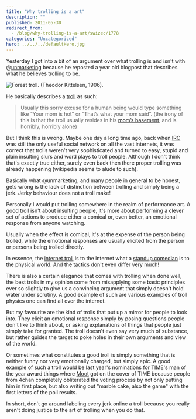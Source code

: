 ```yaml
---
title: "Why trolling is a art"
description: ""
published: 2011-05-30
redirect_from:
  - /blog/why-trolling-is-a-art/swizec/1778
categories: "Uncategorized"
hero: ../../../defaultHero.jpg
---
```


Yesterday I got into a bit of an argument over what trolling is and isn't with @[unmarketing](http://twitter.com/unmarketing "@unmarketing") because he reposted a year old blogpost that describes what he believes trolling to be.

![Forest troll. (Theodor Kittelsen, 1906).](./img/Forest-troll-Theodor-Kittelsen-1906daaj7g.jpeg "Forest troll. (Theodor Kittelsen, 1906).")

He basically describes a [troll](http://en.wikipedia.org/wiki/Troll_%28Warhammer%29 "Troll (Warhammer)") as such:

> Usually this sorry excuse for a human being would type something like “Your mom is hot” or “That’s what your mom said”. (the irony of this is that the troll usually resides in his [mom’s basement](http://1.bp.blogspot.com/_txnr5mob49s/R9oC8MV4iCI/AAAAAAAAAIQ/W8qkDILVxhA/s400/nerd2.JPG), and is horribly, horribly alone)

But I think this is wrong. Maybe one day a long time ago, back when [IRC](http://en.wikipedia.org/wiki/Internet_Relay_Chat "Internet Relay Chat") was still the only useful social network on all the vast internets, it was correct that trolls weren't very sophisticated and turned to easy, stupid and plain insulting slurs and word plays to troll people. Although I don't think that's exactly true either, surely even back then there proper trolling was already happening (wikipedia seems to alude to such).

<!--more-->

Basically what @unmarketing, and many people in general to be honest, gets wrong is the lack of distinction between trolling and simply being a jerk. Jerky behaviour does not a troll make!

Personally I would put trolling somewhere in the realm of performance art. A good troll isn't about insulting people, it's more about performing a clever set of actions to produce either a comical or, even better, an emotional response from anyone watching.

Usually when the effect is comical, it's at the expense of the person being trolled, while the emotional responses are usually elicited from the person or persons being trolled directly.

In essence, the [internet troll](http://en.wikipedia.org/wiki/Troll_%28Internet%29 "Troll (Internet)") is to the internet what a [standup comedian](http://en.wikipedia.org/wiki/Stand-up_comedy "Stand-up comedy") is to the physical world. And the tactics don't even differ very much!

There is also a certain elegance that comes with trolling when done well, the best trolls in my opinion come from misapplying some basic principles ever so slightly to give us a convincing argument that simply doesn't hold water under scrutiny. A good example of such are various examples of troll physics one can find all over the internet.

But my favourite are the kind of trolls that put up a mirror for people to look into. They elicit an emotional response simply by posing questions people don't like to think about, or asking explanations of things that people just simply take for granted. The troll doesn't even say very much of substance, but rather guides the target to poke holes in their own arguments and view of the world.

Or sometimes what constitutes a good troll is simply something that is neither funny nor very emotionally charged, but simply epic. A good example of such a troll would be last year's nominations for TIME's man of the year award things where [Moot](http://en.wikipedia.org/wiki/4chan "4chan") got on the cover of TIME because people from 4chan completely obliterated the voting process by not only putting him in first place, but also writing out "marble cake, also the game" with the first letters of the poll results.

In short, don't go around labeling every jerk online a troll because you really aren't doing justice to the art of trolling when you do that.

